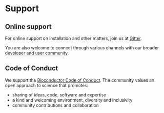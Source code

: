# Support {#sec-support}

## Online support

For online support on installation and other matters, join us at
[Gitter](https://gitter.im/microbiome/miaverse?utm_source=badge&utm_medium=badge&utm_campaign=pr-badge&utm_content=badge).

You are also welcome to connect through various channels with our
broader [developer and user community](https://microbiome.github.io).

## Code of Conduct {#sec-coc}

We support the
[Bioconductor Code of Conduct](https://bioconductor.github.io/bioc_coc_multilingual/).
The community values an open approach to science that promotes:

- sharing of ideas, code, software and expertise
- a kind and welcoming environment, diversity and inclusivity
- community contributions and collaboration
